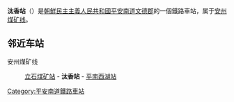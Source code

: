 {{unreferenced|time=2015-01-13T14:12:56+00:00}}
{{朝鮮半島車站資訊
|公司色 = blue
|文字色 = 
|站名 = 汰香站
|圖片 = 
|pxl = 
|圖片說明 =
|前一站 = [[立石煤矿站|立石煤矿]]
|前一站距離 = 
|後一站距離 = 
|後一站 = [[平南西湖站|平南西湖]]
|所屬路線 = [[安州煤矿线|安州煤矿线]]
|距離 = 
|起點站 = [[文德站_(平安南道)|文德]]
|諺文 = 태향역
|朝鮮漢字 = 汰香驛
|文觀部式 = 
|馬-賴式 = T'aehyang-yŏk
|副站名 = 
|車站編號 = 
|停站路線數 = 
|所屬公司 = [[朝鮮民主主義人民共和國鐵道省|朝鮮民主主義人民共和國鐵道省]]
|所在地 =[[平安南道|平安南道]][[文德郡|文德郡]]
|車站構造 = 地面车站
|月台配置 = 
|啟用年月日 =
|廢站年月日 = 
|上下車人次 = 
|統計年度 = 
|轉車 = 
|備註 = 
|全寬備註 = 
}}

'''汰香站'''（{{lang-ko|태향역}}）是[[朝鮮民主主義人民共和國|朝鮮民主主義人民共和國]][[平安南道|平安南道]][[文德郡|文德郡]]的一個鐵路車站，属于[[安州煤矿线|安州煤矿线]]。

==邻近车站==
安州煤矿线
:[[立石煤矿站|立石煤矿站]] - '''汰香站''' - [[平南西湖站|平南西湖站]]

{{朝鲜铁路小作品}}

{{安州煤矿线}}

[[Category:平安南道鐵路車站|Category:平安南道鐵路車站]]
